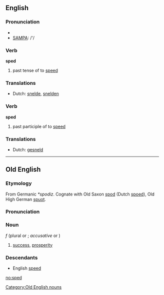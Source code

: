 ==English==

===Pronunciation===
*{{IPA|/spɛd/}}
*[[w:SAMPA|SAMPA]]: /'/

===Verb===
'''sped'''

# past tense of to [[speed]]

===Translations===
*Dutch: [[snelde]], [[snelden]]

===Verb===
'''sped'''

# past participle of to [[speed]]

===Translations===
*Dutch: [[gesneld]]

----

==Old English==
===Etymology===
From Germanic ''*spodiz''.  Cognate with Old Saxon [[spod]] (Dutch [[spoed]]), Old High German [[spuot]].

===Pronunciation===
{{IPA|/spe:d/}}

===Noun===
{{Unicode|'''spēd'''}} ''f'' (plural {{Unicode|'''[[spede|spēde]]'''}} or {{Unicode|'''[[speda|spēda]]'''}}; ''accusative'' {{Unicode|'''[[spede|spēde]]'''}} or {{Unicode|'''spēd'''}})
# [[success]], [[prosperity]]

===Descendants===
*English [[speed]]

[[Category:Old English nouns]]

[[no:sped]]